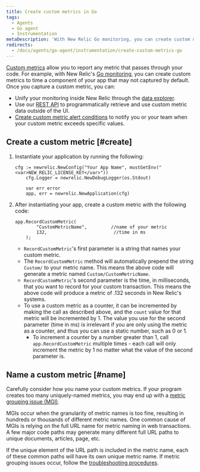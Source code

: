 ```yaml
---
title: Create custom metrics in Go
tags:
  - Agents
  - Go agent
  - Instrumentation
metaDescription: 'With New Relic Go monitoring, you can create custom metrics to time a component of your app that may not captured by default.'
redirects:
  - /docs/agents/go-agent/instrumentation/create-custom-metrics-go
---
```


[Custom metrics](/docs/agents/manage-apm-agents/agent-data/collect-custom-metrics) allow you to report any metric that passes through your code. For example, with New Relic's [Go monitoring](/docs/agents/go-agent/get-started/get-new-relic-go), you can create custom metrics to time a component of your app that may not captured by default. Once you capture a custom metric, you can:

* Unify your monitoring inside New Relic through the [data explorer](/docs/query-your-data/explore-query-data/data-explorer/introduction-data-explorer).
* Use our [REST API](/docs/apis/rest-api-v2/requirements/new-relic-rest-api-v2-getting-started) to programmatically retrieve and use custom metric data outside of the UI.
* [Create custom metric alert conditions](/docs/alerts/new-relic-alerts/configuring-alert-policies/define-custom-metrics-alert-condition) to notify you or your team when your custom metric exceeds specific values.

## Create a custom metric [#create]

1. Instantiate your application by running the following:

   ```
   cfg := newrelic.NewConfig("Your App Name", mustGetEnv("<var>NEW_RELIC_LICENSE_KEY</var>"))
       cfg.Logger = newrelic.NewDebugLogger(os.Stdout)

       var err error
       app, err = newrelic.NewApplication(cfg)
   ```
2. After instantiating your app, create a custom metric with the following code:

   ```
   app.RecordCustomMetric(
           "CustomMetricName",         //name of your metric
           132,                         //time in ms
       );
   ```

   * `RecordCustomMetric`'s first parameter is a string that names your custom metric.
   * The `RecordCustomMetric` method will automatically prepend the string `Custom/` to your metric name. This means the above code will generate a metric named `Custom/CustomMetricName`.
   * `RecordCustomMetric`'s second parameter is the time, in milliseconds, that you want to record for your custom transaction. This means the above code will produce a metric of .132 seconds in New Relic's systems.
   * To use a custom metric as a counter, it can be incremented by making the call as described above, and the `count` value for that metric will be incremented by 1. The value you use for the second parameter (time in ms) is irrelevant if you are only using the metric as a counter, and thus you can use a static number, such as 0 or 1.
     * To increment a counter by a number greater than 1, call `app.RecordCustomMetric` multiple times - each call will only increment the metric by 1 no matter what the value of the second parameter is.

## Name a custom metric [#name]

Carefully consider how you name your custom metrics. If your program creates too many uniquely-named metrics, you may end up with a [metric grouping issue (MGI)](/docs/agents/manage-apm-agents/troubleshooting/metric-grouping-issues).

MGIs occur when the granularity of metric names is too fine, resulting in hundreds or thousands of different metric names. One common cause of MGIs is relying on the full URL name for metric naming in web transactions. A few major code paths may generate many different full URL paths to unique documents, articles, page, etc.

If the unique element of the URL path is included in the metric name, each of these common paths will have its own unique metric name. If metric grouping issues occur, follow the [troubleshooting procedures](/docs/agents/manage-apm-agents/troubleshooting/metric-grouping-issues).